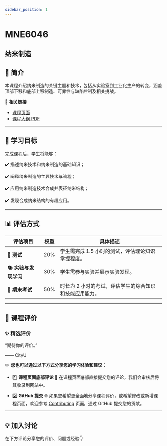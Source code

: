 ```yaml
---
sidebar_position: 1
---
```


# MNE6046
## 纳米制造

## **📘 简介**
本课程介绍纳米制造的关键主题和技术，包括从实验室到工业化生产的转变，涵盖顶部下移和底部上移制造、可靠性与缺陷控制及相关挑战。

🔗 **相关链接**
- [课程页面](https://www.cityu.edu.hk/catalogue/pg/202425/course/MNE6046.htm)
- [课程大纲 PDF](https://www.cityu.edu.hk/catalogue/pg/202425/course/MNE6046.pdf)

---

## **🎯 学习目标**

完成课程后，学生将能够：

✔️ 描述纳米技术和纳米制造的基础知识；

✔️ 阐释纳米制造的主要技术与流程；

✔️ 应用纳米制造技术合成并表征纳米结构；

✔️ 发现合成纳米结构的有趣应用。

---

## **📊 评估方式**

| **评估项目**           | **权重** | **具体描述**                                                                                       |
|-----------------------|---------|---------------------------------------------------------------------------------------------------|
| **📖 测试**            | 20%     | 学生需完成 1.5 小时的测试，评估理论知识掌握程度。                                                 |
| **📚 实验与发现学习**   | 30%     | 学生需参与实验并展示实验发现。                                                                     |
| **📖 期末考试**         | 50%     | 时长为 2 小时的考试，评估学生的综合知识和技能应用能力。                                            |

---

## **💬 课程评价**

### ✨ **精选评价**
<div className={commentStyles.commentBox}>
    <p className={commentStyles.commentText}>
        “期待你的评价。”
    </p>
    <p className={commentStyles.commentAuthor}>—— CityU</p>
</div>

✏️ **您也可以通过以下方式分享您的学习体验和建议：**

- 1️⃣ **课程页面底部评论**
💬 在课程页面底部直接提交您的评论，我们会审核后将其收录到网站中。

- 2️⃣ **GitHub 提交**
🌐 如果您希望更全面地分享课程评价，或希望修改或新增课程页面，欢迎参考 [Contributing](https://penjc.github.io/cityU-navigator/contributing) 页面，通过 GitHub 提交您的贡献。

---

## **💡 加入讨论**

在下方评论分享您的评价、问题或经验👇
<Utterances />